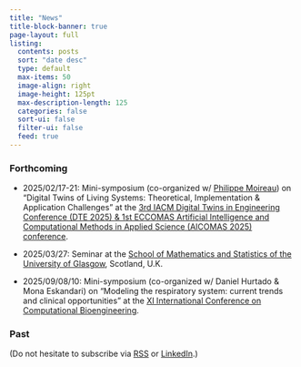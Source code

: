 ```yaml
---
title: "News"
title-block-banner: true
page-layout: full
listing:
  contents: posts
  sort: "date desc"
  type: default
  max-items: 50
  image-align: right
  image-height: 125pt
  max-description-length: 125
  categories: false
  sort-ui: false
  filter-ui: false
  feed: true
---
```


### Forthcoming

<!-- - 2024/11/07: Webinar on open and reproducible science for the [International Open Access Week at _Institut Polytechnique de Paris_ event](https://www.ip-paris.fr/en/news/open-access-week-ip-paris). -->

<!-- - 2024/12/02: Presentation on "Mechanics of soft and hard tissues" for the ["The Art of Healing, the Science of Understanding" medical biomechanics course](https://www.biomecardio.com/GDR_MBS/GDR_MBS_clinique_2024.html). -->

<!-- - 2024/12/04: Course on "Biomedical engineering based on mechanical simulation: application to pulmonary fibrosis" for the [Biology, Physiology and Pharmacology of Respiration and Sleep (B2PRS) Master](https://master-sante.sorbonne-universite.fr/mention-sante/mention-sante-m2/m2-biologie-physiologie-pharmacologie-de-la-respiration-et-du-sommeil-b2prs) -->

<!-- - 2024/12/16: Seminar on "Motion tracking, Lung modeling, Machine learning" for the "[Computational Mechanics @ IPP](https://groupes.renater.fr/sympa/info/computational-mechanics-at-ipp)" monthly meeting. -->

- 2025/02/17-21: Mini-symposium (co-organized w/ [Philippe Moireau](http://www.cmap.polytechnique.fr/~philippe.moireau)) on "Digital Twins of Living Systems: Theoretical, Implementation & Application Challenges" at the [3rd IACM Digital Twins in Engineering Conference (DTE 2025) & 1st ECCOMAS Artificial Intelligence and Computational Methods in Applied Science (AICOMAS 2025) conference](https://dte_aicomas_2025.iacm.info).

- 2025/03/27: Seminar at the [School of Mathematics and Statistics of the University of Glasgow](https://www.gla.ac.uk/schools/mathematicsstatistics), Scotland, U.K.

- 2025/09/08/10: Mini-symposium (co-organized w/ Daniel Hurtado & Mona Eskandari) on "Modeling the respiratory system: current trends and clinical opportunities" at the [XI International Conference on Computational Bioengineering](http://iccb2025.org/index).

### Past

(Do not hesitate to subscribe via [RSS](https://mgenet.github.io/news.xml) or [LinkedIn](https://www.linkedin.com/in/martin-genet).)
